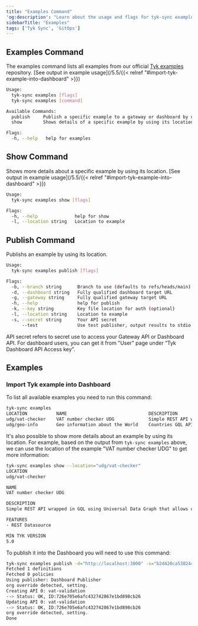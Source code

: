```yaml
---
title: "Examples Command"
'og:description': "Learn about the usage and flags for tyk-sync examples command"
sidebarTitle: "Examples"
tags: ['Tyk Sync', 'GitOps']
---
```


## Examples Command

The examples command lists all examples from our official [Tyk examples](https://github.com/TykTechnologies/tyk-examples) repository. [See output in example usage](/5.5/{{< relref "#import-tyk-example-into-dashboard" >}})
```bash
Usage:
  tyk-sync examples [flags]
  tyk-sync examples [command]

Available Commands:
  publish     Publish a specific example to a gateway or dashboard by using its location
  show        Shows details of a specific example by using its location

Flags:
  -h, --help   help for examples
```

## Show Command
Shows more details about a specific example by using its location. [See output in example usage](/5.5/{{< relref "#import-tyk-example-into-dashboard" >}})
```bash
Usage:
  tyk-sync examples show [flags]

Flags:
  -h, --help              help for show
  -l, --location string   Location to example
```

## Publish Command
Publishs an example by using its location.
```bash
Usage:
  tyk-sync examples publish [flags]

Flags:
  -b, --branch string      Branch to use (defaults to refs/heads/main) (default "refs/heads/main")
  -d, --dashboard string   Fully qualified dashboard target URL
  -g, --gateway string     Fully qualified gateway target URL
  -h, --help               help for publish
  -k, --key string         Key file location for auth (optional)
  -l, --location string    Location to example
  -s, --secret string      Your API secret
      --test               Use test publisher, output results to stdio
```

API secret refers to secret use to access your Gateway API or Dashboard API. For dashboard users, you can get it from "User" page under “Tyk Dashboard API Access key”.

## Examples
### Import Tyk example into Dashboard

To list all available examples you need to run this command:
```bash
tyk-sync examples
LOCATION           NAME                               DESCRIPTION
udg/vat-checker    VAT number checker UDG             Simple REST API wrapped in GQL using Universal Data Graph that allows user to check validity of a VAT number and display some details about it.
udg/geo-info       Geo information about the World    Countries GQL API extended with information from Restcountries
```

It's also possible to show more details about an example by using its location. For example, based on the output from `tyk-sync examples` above, we can use the location of the example "VAT number checker UDG" to get more information:
```bash
tyk-sync examples show --location="udg/vat-checker"
LOCATION
udg/vat-checker

NAME
VAT number checker UDG

DESCRIPTION
Simple REST API wrapped in GQL using Universal Data Graph that allows user to check validity of a VAT number and display some details about it.

FEATURES
- REST Datasource

MIN TYK VERSION
5.0
```

To publish it into the Dashboard you will need to use this command:
```bash
tyk-sync examples publish -d="http://localhost:3000" -s="b2d420ca5302442b6f20100f76de7d83" -l="udg/vat-checker"
Fetched 1 definitions
Fetched 0 policies
Using publisher: Dashboard Publisher
org override detected, setting.
Creating API 0: vat-validation
--> Status: OK, ID:726e705e6afc432742867e1bd898cb26
Updating API 0: vat-validation
--> Status: OK, ID:726e705e6afc432742867e1bd898cb26
org override detected, setting.
Done
```
